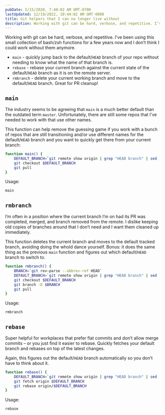 ```yaml
---
pubDate: 5/15/2020, 7:40:02 AM GMT-0700
lastUpdated: 12/19/2022, 10:44:02 AM GMT-0800
title: Git helpers that I can no longer live without
description: Working with git can be hard, verbose, and repetitive. I’ve been using this small collection of bash/zsh functions for a few years now and I don’t think I could work without them anymore.
---
```


Working with git can be hard, verbose, and repetitive. I’ve been using this small collection of bash/zsh functions for a few years now and I don’t think I could work without them anymore.

- `main` - quickly jump back to the default/`HEAD` branch of your repo without needing to know what the name of that branch is.
- `rebase` - rebase your current branch against the current state of the default/`HEAD` branch as it is on the remote server.
- `rmbranch` - delete your current working branch and move to the default/`HEAD` branch. Great for PR cleanup!

## `main`

The industry seems to be agreeing that `main` is a much better default than the outdated term `master`. Unfortunately, there are still some repos that I’ve needed to work with that use other names.

This function can help remove the guessing game if you work with a bunch of repos that are still transitioning and/or use different names for the default/`HEAD` branch and you want to quickly get there from your current branch:

```bash title="~/.zshrc"
function main() {
	DEFAULT_BRANCH=`git remote show origin | grep "HEAD branch" | sed 's/.*: //'`
	git checkout $DEFAULT_BRANCH
	git pull
}
```

Usage:

```bash
main
```

## `rmbranch`

I’m often in a position where the current branch I’m on had its PR was completed, merged, and branch removed from the remote. I dislike keeping old copies of branches around that I don’t need and I want them cleaned up immediately.

This function deletes the current branch and moves to the default tracked branch, avoiding doing the whold dance yourself. Bonus: it does the same thing as the previous `main` function and figures out which default/`HEAD` branch to switch to.

```bash title="Add to your ~/.zshrc or ~/.bashrc"
function rmbranch() {
	BRANCH=`git rev-parse --abbrev-ref HEAD`
	DEFAULT_BRANCH=`git remote show origin | grep "HEAD branch" | sed 's/.*: //'`
	git checkout $DEFAULT_BRANCH
	git branch -D $BRANCH
	git pull
}
```

Usage:

```bash
rmbranch
```

## `rebase`

Super helpful for workplaces that prefer flat commits and don’t allow merge commits – or you just find it easier to rebase. Quickly fetches your default branch and rebases on top of the latest changes.

Again, this figures out the default/`HEAD` branch automatically so you don’t have to think about it.

```bash title="~/.zshrc"
function rebase() {
	DEFAULT_BRANCH=`git remote show origin | grep "HEAD branch" | sed 's/.*: //'`
	git fetch origin $DEFAULT_BRANCH
	git rebase origin/$DEFAULT_BRANCH
}
```

Usage:

```bash
rebase
```
